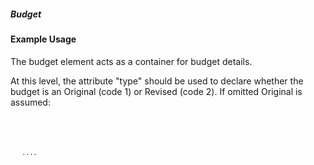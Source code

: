 ===== Budget ===== 
{{for revison 1.03}}
==== Example Usage ====

The budget element acts as a container for budget details.

At this level, the attribute "type" should be used to declare whether the budget is an Original (code 1) or Revised (code 2).   If omitted Original is assumed:

<code xml>
    <budget type="1">
    ....
    </budget>
</code>